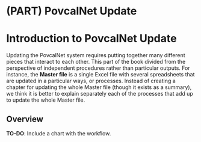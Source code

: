 # (PART) PovcalNet Update {.unnumbered}

# Introduction to PovcalNet Update {#intro-povcal}

Updating the PovcalNet system requires putting together many different pieces
that interact to each other. This part of the book divided from the perspective
of independent procedures rather than particular outputs. For instance, the
**Master file** is a single Excel file with several spreadsheets that are
updated in a particular ways, or processes. Instead of creating a chapter for
updating the whole Master file (though it exists as a summary), we think it is
better to explain separately each of the processes that add up to update the
whole Master file.

## Overview

**TO-DO**: Include a chart with the workflow.
